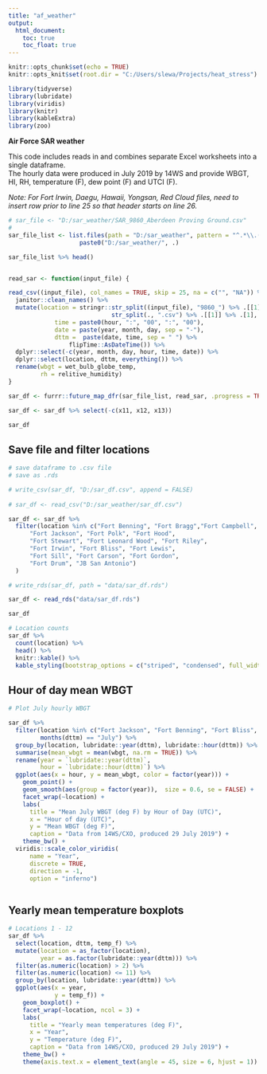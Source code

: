 ```yaml
---
title: "af_weather"
output:
  html_document:
    toc: true
    toc_float: true
---
```


```r
knitr::opts_chunk$set(echo = TRUE)
knitr::opts_knit$set(root.dir = "C:/Users/slewa/Projects/heat_stress")

library(tidyverse)
library(lubridate)
library(viridis)
library(knitr)
library(kableExtra)
library(zoo)

```

**Air Force SAR weather**

This code includes reads in and combines separate Excel worksheets into a single dataframe.  
The hourly data were produced in July 2019 by 14WS and provide WBGT, HI, RH, temperature (F), dew point (F) and UTCI (F).

*Note: For Fort Irwin, Daegu, Hawaii, Yongsan, Red Cloud files, need to insert row prior to line 25 so that header starts on line 26.*



```r

# sar_file <- "D:/sar_weather/SAR_9860_Aberdeen Proving Ground.csv"  
#
sar_file_list <- list.files(path = "D:/sar_weather", pattern = "^.*\\.(csv)$") %>% 
                    paste0("D:/sar_weather/", .)

sar_file_list %>% head()


read_sar <- function(input_file) {

read_csv((input_file), col_names = TRUE, skip = 25, na = c("", "NA")) %>%
  janitor::clean_names() %>% 
  mutate(location = stringr::str_split((input_file), "9860_") %>% .[[1]] %>% .[2] %>% 
                             str_split(., ".csv") %>% .[[1]] %>% .[1],
             time = paste0(hour, ":", "00", ":", "00"), 
             date = paste(year, month, day, sep = "-"),
             dttm =  paste(date, time, sep = " ") %>% 
                 flipTime::AsDateTime()) %>% 
  dplyr::select(-c(year, month, day, hour, time, date)) %>% 
  dplyr::select(location, dttm, everything()) %>%
  rename(wbgt = wet_bulb_globe_temp,
         rh = relitive_humidity)
}

sar_df <- furrr::future_map_dfr(sar_file_list, read_sar, .progress = TRUE) 

sar_df <- sar_df %>% select(-c(x11, x12, x13))

sar_df

```

## Save file and filter locations

```r
# save dataframe to .csv file
# save as .rds

# write_csv(sar_df, "D:/sar_df.csv", append = FALSE)
 
# sar_df <- read_csv("D:/sar_weather/sar_df.csv")

sar_df <- sar_df %>% 
  filter(location %in% c("Fort Benning", "Fort Bragg","Fort Campbell",
      "Fort Jackson", "Fort Polk", "Fort Hood",
      "Fort Stewart", "Fort Leonard Wood", "Fort Riley",
      "Fort Irwin", "Fort Bliss", "Fort Lewis",
      "Fort Sill", "Fort Carson", "Fort Gordon",
      "Fort Drum", "JB San Antonio")
  )

# write_rds(sar_df, path = "data/sar_df.rds")

```

```r

sar_df <- read_rds("data/sar_df.rds")

sar_df

# Location counts
sar_df %>% 
  count(location) %>%
  head() %>% 
  knitr::kable() %>% 
  kable_styling(bootstrap_options = c("striped", "condensed", full_width = FALSE))
```

## Hour of day mean WBGT
```r

# Plot July hourly WBGT

sar_df %>%   
  filter(location %in% c("Fort Jackson", "Fort Benning", "Fort Bliss", "Fort Bragg"),
         months(dttm) == "July") %>% 
  group_by(location, lubridate::year(dttm), lubridate::hour(dttm)) %>% 
  summarise(mean_wbgt = mean(wbgt, na.rm = TRUE)) %>%
  rename(year = `lubridate::year(dttm)`,
         hour = `lubridate::hour(dttm)`) %>% 
  ggplot(aes(x = hour, y = mean_wbgt, color = factor(year))) + 
    geom_point() +
    geom_smooth(aes(group = factor(year)),  size = 0.6, se = FALSE) +
    facet_wrap(~location) +
    labs(
      title = "Mean July WBGT (deg F) by Hour of Day (UTC)",
      x = "Hour of day (UTC)",
      y = "Mean WBGT (deg F)",
      caption = "Data from 14WS/CXO, produced 29 July 2019") +
    theme_bw() +
  viridis::scale_color_viridis(
      name = "Year", 
      discrete = TRUE,
      direction = -1,
      option = "inferno") 



```

## Yearly mean temperature boxplots

```r
# Locations 1 - 12
sar_df %>%   
  select(location, dttm, temp_f) %>%
  mutate(location = as_factor(location),
         year = as.factor(lubridate::year(dttm))) %>%
  filter(as.numeric(location) > 2) %>%
  filter(as.numeric(location) <= 11) %>% 
  group_by(location, lubridate::year(dttm)) %>% 
  ggplot(aes(x = year, 
             y = temp_f)) +
    geom_boxplot() +
    facet_wrap(~location, ncol = 3) +
    labs(
      title = "Yearly mean temperatures (deg F)",
      x = "Year",
      y = "Temperature (deg F)",
      caption = "Data from 14WS/CXO, produced 29 July 2019") +
    theme_bw() +
    theme(axis.text.x = element_text(angle = 45, size = 6, hjust = 1))
```




